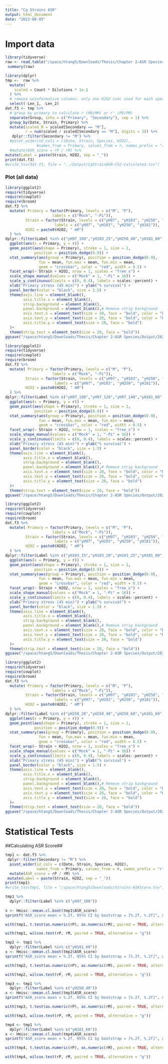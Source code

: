 ```yaml
---
title: "Cg Strains ASR"
output: html_document
date: "2023-08-05"
---
```

# Import data
```r
library(tidyverse)
raw <- read.table("/space/htang5/Downloads/Thesis/Chapter 2-ASR Species/Input/CgStrains.tsv", sep="\t", header=TRUE)
 summary(raw)
```

```r
library(dplyr)
tmp <-  raw %>%
  mutate(
    scaled = Count * Dilutions * 1e-2
  ) %>% 
  # remove uninformative columns. only one H2O2 conc used for each species
  select(-Len_1, -Len_2)
dat.f3 <- tmp %>% 
  # group by primary to calculate r (MO/MM) or r' (PO/PM)
  separate(Group, into = c("Primary", "Secondary"), sep = 1) %>% 
  group_by(Date, Strain, Primary) %>% 
  mutate(scaled_M = scaled[Secondary == "M"],
         r = num(scaled / scaled[Secondary == "M"], digits = 3)) %>% 
   dplyr::filter(Secondary != "M") %>%
  #pivot_wider(id_cols = c(Date, Strain, Species, H2O2), 
              #names_from = Primary, values_from = r, names_prefix = "r") %>% 
  #mutate(ASR_score = rP / rM) %>%
mutate(Label = paste(Strain, H2O2, sep = "_"))
print(dat.f3)
#write_tsv(dat.f3, file = "../Output/CgStrainASR-Ch2-Calculated.tsv")
```
### Plot (all data)


```r
library(ggplot2)
require(tidyverse)
require(cowplot)
require(broom)
dat.f3 %>% 
  mutate( Primary = factor(Primary, levels = c("M", "P"), 
                     labels = c("Mock", "-Pi")),
         Strain = factor(Strain, levels = c("yH97", "yH103", "yH250", "yH181"),
                      labels = c("yH97", "yH103", "yH250", "yH181")),
         H2O2 = paste0(H2O2, " mM")
  ) %>%
dplyr::filter(Label %in% c("yH97_100","yH103_25","yH250_40","yH181_60")) %>% 
  ggplot(aes(x = Primary, y = r)) + 
  geom_point(aes(shape = Primary), stroke = 1, size = 2, 
             position = position_dodge(0.9)) +
  stat_summary(aes(group = Primary), position = position_dodge(0.9),
               fun = mean, fun.max = mean, fun.min = mean,
               geom = "crossbar", color = "red", width = 0.5) +
  facet_wrap(~ Strain + H2O2, nrow = 1, scales = "free_x") +
  scale_shape_manual(values = c("Mock" = 1, "-Pi" = 16)) +
  scale_y_continuous(limits = c(0, 0.4), labels = scales::percent) +
  xlab("Primary stress (45 min)") + ylab("% survival") +
  panel_border(color = "black", size = 1.5) +
  theme(axis.line = element_blank(),
        axis.title.x = element_blank(), 
        strip.background = element_blank(),
        panel.background = element_blank(),# Remove strip background
        axis.text.x = element_text(size = 20, face = "bold", color = "black"),  # Adjust size and face (bold)
        axis.text.y = element_text(size = 20, face = "bold", color = "black"),
        axis.title.y = element_text(size = 20, face = "bold")
  )+ 
  theme(strip.text = element_text(size = 20, face = "bold"))
ggsave("/space/htang5/Downloads/Thesis/Chapter 2-ASR Species/Output/20240326-CgStrainASR-Plot.png")
```

```r
library(ggplot2)
require(tidyverse)
require(cowplot)
require(broom)
dat.f3 %>% 
  mutate( Primary = factor(Primary, levels = c("M", "P"), 
                     labels = c("Mock", "-Pi")),
         Strain = factor(Strain, levels = c("yH97", "yH103", "yH250", "yH181"),
                      labels = c("yH97", "yH103", "yH250", "yH181")),
         H2O2 = paste0(H2O2, " mM")
  ) %>%
dplyr::filter(Label %in% c("yH97_100","yH97_120","yH97_140","yH181_60")) %>% 
  ggplot(aes(x = Primary, y = r)) + 
  geom_point(aes(shape = Primary), stroke = 1, size = 2, 
             position = position_dodge(0.9)) +
  stat_summary(aes(group = Primary), position = position_dodge(0.9),
               fun = mean, fun.max = mean, fun.min = mean,
               geom = "crossbar", color = "red", width = 0.5) +
  facet_wrap(~ Strain + H2O2, nrow = 1, scales = "free_x") +
  scale_shape_manual(values = c("Mock" = 1, "-Pi" = 16)) +
  scale_y_continuous(limits = c(0, 0.4), labels = scales::percent) +
  xlab("Primary stress (45 min)") + ylab("% survival") +
  panel_border(color = "black", size = 1.5) +
  theme(axis.line = element_blank(),
        axis.title.x = element_blank(), 
        strip.background = element_blank(),
        panel.background = element_blank(),# Remove strip background
        axis.text.x = element_text(size = 20, face = "bold", color = "black"),  # Adjust size and face (bold)
        axis.text.y = element_text(size = 20, face = "bold", color = "black"),
        axis.title.y = element_text(size = 20, face = "bold")
  )+ 
  theme(strip.text = element_text(size = 20, face = "bold"))
ggsave("/space/htang5/Downloads/Thesis/Chapter 2-ASR Species/Output/20240516-yH97-basal-Plot.png")
```

```r
library(ggplot2)
require(tidyverse)
require(cowplot)
require(broom)
dat.f3 %>% 
  mutate( Primary = factor(Primary, levels = c("M", "P"), 
                     labels = c("Mock", "-Pi")),
         Strain = factor(Strain, levels = c("yH97", "yH103", "yH250", "yH181"),
                      labels = c("yH97", "yH103", "yH250", "yH181")),
         H2O2 = paste0(H2O2, " mM")
  ) %>%
dplyr::filter(Label %in% c("yH103_15","yH103_20","yH103_25","yH181_60")) %>% 
  ggplot(aes(x = Primary, y = r)) + 
  geom_point(aes(shape = Primary), stroke = 1, size = 2, 
             position = position_dodge(0.9)) +
  stat_summary(aes(group = Primary), position = position_dodge(0.9),
               fun = mean, fun.max = mean, fun.min = mean,
               geom = "crossbar", color = "red", width = 0.5) +
  facet_wrap(~ Strain + H2O2, nrow = 1, scales = "free_x") +
  scale_shape_manual(values = c("Mock" = 1, "-Pi" = 16)) +
  scale_y_continuous(limits = c(0, 0.4), labels = scales::percent) +
  xlab("Primary stress (45 min)") + ylab("% survival") +
  panel_border(color = "black", size = 1.5) +
  theme(axis.line = element_blank(),
        axis.title.x = element_blank(), 
        strip.background = element_blank(),
        panel.background = element_blank(),# Remove strip background
        axis.text.x = element_text(size = 20, face = "bold", color = "black"),  # Adjust size and face (bold)
        axis.text.y = element_text(size = 20, face = "bold", color = "black"),
        axis.title.y = element_text(size = 20, face = "bold")
  )+ 
  theme(strip.text = element_text(size = 20, face = "bold"))
ggsave("/space/htang5/Downloads/Thesis/Chapter 2-ASR Species/Output/20240516-yH103-basal-Plot.png")
```

```r
library(ggplot2)
require(tidyverse)
require(cowplot)
require(broom)
dat.f3 %>% 
  mutate( Primary = factor(Primary, levels = c("M", "P"), 
                     labels = c("Mock", "-Pi")),
         Strain = factor(Strain, levels = c("yH97", "yH103", "yH250", "yH181"),
                      labels = c("yH97", "yH103", "yH250", "yH181")),
         H2O2 = paste0(H2O2, " mM")
  ) %>%
dplyr::filter(Label %in% c("yH250_20","yH250_40","yH250_60","yH181_60")) %>% 
  ggplot(aes(x = Primary, y = r)) + 
  geom_point(aes(shape = Primary), stroke = 1, size = 2, 
             position = position_dodge(0.9)) +
  stat_summary(aes(group = Primary), position = position_dodge(0.9),
               fun = mean, fun.max = mean, fun.min = mean,
               geom = "crossbar", color = "red", width = 0.5) +
  facet_wrap(~ Strain + H2O2, nrow = 1, scales = "free_x") +
  scale_shape_manual(values = c("Mock" = 1, "-Pi" = 16)) +
  scale_y_continuous(limits = c(0, 0.4), labels = scales::percent) +
  xlab("Primary stress (45 min)") + ylab("% survival") +
  panel_border(color = "black", size = 1.5) +
  theme(axis.line = element_blank(),
        axis.title.x = element_blank(), 
        strip.background = element_blank(),
        panel.background = element_blank(),# Remove strip background
        axis.text.x = element_text(size = 20, face = "bold", color = "black"),  # Adjust size and face (bold)
        axis.text.y = element_text(size = 20, face = "bold", color = "black"),
        axis.title.y = element_text(size = 20, face = "bold")
  )+ 
  theme(strip.text = element_text(size = 20, face = "bold"))
ggsave("/space/htang5/Downloads/Thesis/Chapter 2-ASR Species/Output/20240516-yH250-basal-Plot.png")
```

# Statistical Tests#

##Calculating ASR Score##

```r
tmp1 <- dat.f3 %>% 
 dplyr::filter(Secondary != "M") %>%
  pivot_wider(id_cols = c(Date, Strain, Species, H2O2), 
              names_from = Primary, values_from = r, names_prefix = "r") %>% 
  mutate(ASR_score = rP / rM) %>%
 mutate(Label = paste(Strain, H2O2, sep = "_"))
print(tmp1)
#write_tsv(tmp1, file = "/space/htang5/Downloads/Strains-ASRScore.tsv")
```


```r
tmp1 %>% 
  dplyr::filter(Label %in% c("yH97_100")) 
  
x <- Hmisc::smean.cl.boot(tmp1$ASR_score)
sprintf("ASR_score mean = %.2f, 95%% CI by bootstrap = [%.2f, %.2f]", x[1], x[2], x[3])

with(tmp1, t.test(as.numeric(rP), as.numeric(rM), paired = TRUE, alternative = "g"))

with(tmp1, wilcox.test(rP, rM, paired = TRUE, alternative = "g"))
```


```r
tmp2 <- tmp1 %>% 
  dplyr::filter(Label %in% c("yH181_60"))
x <- Hmisc::smean.cl.boot(tmp2$ASR_score)
sprintf("ASR_score mean = %.2f, 95%% CI by bootstrap = [%.2f, %.2f]", x[1], x[2], x[3])

with(tmp2, t.test(as.numeric(rP), as.numeric(rM), paired = TRUE, alternative = "g"))

with(tmp2, wilcox.test(rP, rM, paired = TRUE, alternative = "g"))
```

```r
tmp3 <- tmp1 %>% 
  dplyr::filter(Label %in% c("yH250_40"))
x <- Hmisc::smean.cl.boot(tmp3$ASR_score)
sprintf("ASR_score mean = %.2f, 95%% CI by bootstrap = [%.2f, %.2f]", x[1], x[2], x[3])

with(tmp3, t.test(as.numeric(rP), as.numeric(rM), paired = TRUE, alternative = "g"))

with(tmp3, wilcox.test(rP, rM, paired = TRUE, alternative = "g"))
```
```r
tmp4 <- tmp1 %>% 
  dplyr::filter(Label %in% c("yH181_60"))
x <- Hmisc::smean.cl.boot(tmp4$ASR_score)
sprintf("ASR_score mean = %.2f, 95%% CI by bootstrap = [%.2f, %.2f]", x[1], x[2], x[3])

with(tmp4, t.test(as.numeric(rP), as.numeric(rM), paired = TRUE, alternative = "g"))

with(tmp4, wilcox.test(rP, rM, paired = TRUE, alternative = "g"))
```
